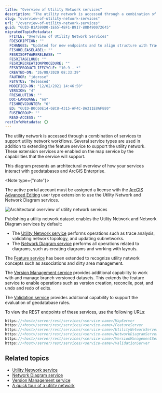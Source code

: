 ```yaml
---
title: "Overview of Utility Network services"
description: "The utility network is accessed through a combination of services to support utility network workflows."
slug: "overview-of-utility-network-services"
url: "/overview-of-utility-network-services"
guid: "GUID-B1A599D0-1E65-4BF1-B917-B8D490072645"
migratedTopicMetadata:
  FTITLE: "Overview of Utility Network Services"
  FDESCRIPTION: ""
  FCHANGES: "Updated for new endpoints and to align structure with Trace Network REST map"
  FISHRELEASELABEL: ""
  FESRISOFTWARERELEASE: ""
  FESRITAGCLOUD: ""
  FESRIRECREATIONPROCEDURE: ""
  FESRIPRODUCTLIFECYCLE: "10.9 - *"
  CREATED-ON: "26/08/2020 08:33:39"
  FAUTHOR: "jderose"
  FSTATUS: "Released"
  MODIFIED-ON: "12/02/2021 14:46:50"
  VERSION: "4"
  FRESOLUTION: ""
  DOC-LANGUAGE: "en"
  FISHREVCOUNTER: "6"
  ED: "GUID-B0C60E14-6BC8-4315-AF4C-BA311E8AF880"
  FUSERGROUP: ""
  READ-ACCESS: ""
restInfoMetadata: {}
---
```


The utility network is accessed through a combination of services to support utility network workflows. Several service types are used in addition to extending the feature service to support the utility network. These extension services are enabled on the map service by the capabilities that the service will support.

This diagram presents an architectural overview of how your services interact with geodatabases and ArcGIS Enterprise.

<Note type={"note"}>

The active portal account must be assigned a license with the [ArcGIS Advanced Editing](https://enterprise.arcgis.com/en/portal/latest/administer/windows/license-user-type-extensions.htm#ESRI_SECTION1_B75DA80066744473AD5DD1312734654A) user type extension to use the Utility Network and Network Diagram services.

</Note>

![Architectural overview of utility network services](./images/GUID-A29A8E9D-06DE-4810-ABD9-E6BBAEC2B3D5-web.jpg)

Publishing a utility network dataset enables the Utility Network and Network Diagram services by default:

-   The [Utility Network service](/utility-network-service) performs operations such as trace analysis, validating network topology, and updating subnetworks.
-   The [Network Diagram service](/network-diagram-service) performs all operations related to diagrams, such as creating diagrams and working with layouts.

The [Feature service](/feature-service) has been extended to recognize utility network concepts such as associations and dirty area management.

The [Version Management service](/version-management-service) provides additional capability to work with and manage branch versioned datasets. This extends the feature service to enable operations such as version creation, reconcile, post, and undo and redo of edits.

The [Validation service](/validation-server) provides additional capability to support the evaluation of geodatabase rules.

To view the REST endpoints of these services, use the following URLs:

```javascript
https://<host>/server/rest/services/<service-name>/MapServer
https://<host>/server/rest/services/<service-name>/FeatureServer
https://<host>/server/rest/services/<service-name>/UtilityNetworkServer
https://<host>/server/rest/services/<service-name>/NetworkDiagramServer
https://<host>/server/rest/services/<service-name>/VersionManagementServer
https://<host>/server/rest/services/<service-name>/ValidationServer

```

 

## Related topics

-   [Utility Network service](/utility-network-service)
-   [Network Diagram service](/network-diagram-service)
-   [Version Management service](/version-management-service)
-   [A quick tour of a utility network](https://pro.arcgis.com/en/pro-app/latest/help/data/utility-network/a-quick-tour-of-utility-networks.htm)
